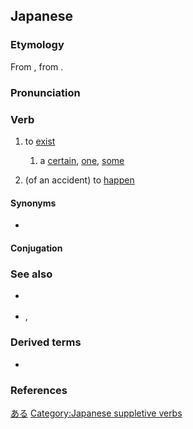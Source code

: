 ==Japanese==
{{wp|存在動詞|lang=ja}}

===Etymology===
{{ja-kanjitab|alt=有る,在る}}
From {{inh|ja|ojp|-}}, from {{inh|ja|jpx-pro|*ari}}.

===Pronunciation===
{{ja-pron|acc=a|acc_ref=DJR}}
{{ja-ojad}}

===Verb===
{{ja-verb|type=1|tr=intrans}}

# to [[exist]] {{q|inanimate objects}}
#: {{ja-usex|[[テーブル]]の[[上]]に[[植%木%鉢]]が'''あります'''。|テーブル の うえ に うえ%き%ばち が '''あります'''。|There '''is''' a flowerpot on top of the table.}}
#: {{ja-usex|[[汝]]に[[幸]]'''あれ'''。|なんじ に さち '''あれ'''。|I wish you happiness.|lit=May happiness '''exist''' with you.}}
#: {{ja-usex|[[私]]の[[学%校]] は [[花園]]が'''あります'''。|わたし の がっ%こう は はなぞの が '''あります'''。|My school '''has''' a flower garden.}}
## {{ja-def|或る}} {{q|attributive}} a [[certain]], [[one]], [[some]]
##: {{ja-usex|'''ある'''[[政%治%家]]が[[そう]][[言う|言った]]。|^'''ある''' せい%じ%か が そう いった。|A '''certain''' politician said so.}}
# (of an accident) to [[happen]]
#: {{ja-usex|[[何か]]'''あったら'''[[連%絡]]して[[ください]]。|なにか '''あったら''' れん%らく して ください。|If anything '''happens''', please call me.}}

====Synonyms====
* {{ja-r|linkto=存在|存%在する|そん%ざい する|gloss=to [[exist]]}}

====Conjugation====
{{ja-verbconj|ある|有ら|あら|ara|有り|あり|ari|有る|ある|aru|有る|ある|aru|有れ|あれ|are|有れ|あれ|are|有られる|あられる|arareru|有らせる<br>有らす|あらせる<br>あらす|araseru<br>arasu|有れる|あれる|areru|有ろう|あろう|arō|[[無い]]<br>有らぬ<br>有らん|[[ない]]<br>あらぬ<br>あらん|nai<br>aranu<br>aran|無く(て)<br>有らず|なく(て)<br>あらず|naku(te)<br>arazu|有ります|[[あります]]|arimasu|有った|あった|atta|有って|あって|atte|有れば|あれば|areba}}
{{ja-conj-bungo|あ|irreg-r}}

===See also===
* {{ja-r|いる}} {{qualifier|animate objects}}
* {{ja-r|だ}}, {{ja-r|です}}
{{Japanese basic inflections}}

===Derived terms===
* {{ja-r|気がある|き が ある}}

===References===
<references/>

[[Category:Japanese basic words|ある]]
[[Category:Japanese suppletive verbs]]